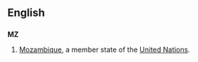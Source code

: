 ==English==
==={{abbreviation}}===
'''MZ'''
#[[Mozambique]], a member state of the [[United Nations]].